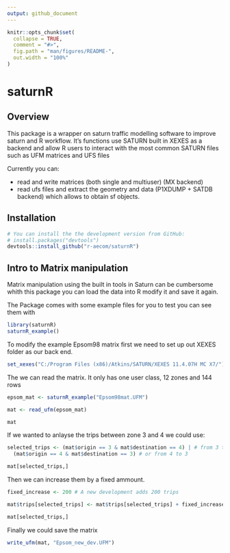 ```yaml
---
output: github_document
---
```


<!-- README.md is generated from README.Rmd. Please edit that file -->

```r
knitr::opts_chunk$set(
  collapse = TRUE,
  comment = "#>",
  fig.path = "man/figures/README-",
  out.width = "100%"
)
```
# saturnR

## Overview
This package is a wrapper on saturn traffic modelling software to improve saturn and R workflow. It's functions use SATURN built in XEXES as a backend and allow R users to interact with the most common SATURN files such as UFM matrices and UFS files

Currently you can:

* read and write matrices (both single and multiuser) (MX backend)
* read ufs files and extract the geometry and data (P1XDUMP + SATDB backend) which allows to obtain sf objects.

## Installation


```r
# You can install the the development version from GitHub:
# install.packages("devtools")
devtools::install_github("r-aecom/saturnR")
```


## Intro to Matrix manipulation

Matrix manipulation using the built in tools in Saturn can be cumbersome whith this package you can load the data into R modify it and save it again.

The Package comes with some example files for you to test you can see them with
```r
library(saturnR)
saturnR_example()
```

To modify the example Epsom98 matrix first we need to set up out XEXES folder as our back end.

```r
set_xexes("C:/Program Files (x86)/Atkins/SATURN/XEXES 11.4.07H MC X7/") # Using a particular version of the backend
```

The we can read the matrix. It only has one user class, 12 zones and 144 rows

```r
epsom_mat <- saturnR_example("Epsom98mat.UFM") 

mat <- read_ufm(epsom_mat)

mat

```

If we wanted to anlayse the trips between zone 3 and 4 we could use:

```r
selected_trips <- (mat$origin == 3 & mat$destination == 4) | # from 3 to 4
  (mat$origin == 4 & mat$destination == 3) # or from 4 to 3

mat[selected_trips,]

```

Then we can increase them by a fixed ammount.

```r
fixed_increase <- 200 # A new development adds 200 trips

mat$trips[selected_trips] <- mat$trips[selected_trips] + fixed_increase

mat[selected_trips,]

```

Finally we could save the matrix
```r
write_ufm(mat, "Epsom_new_dev.UFM")
```

